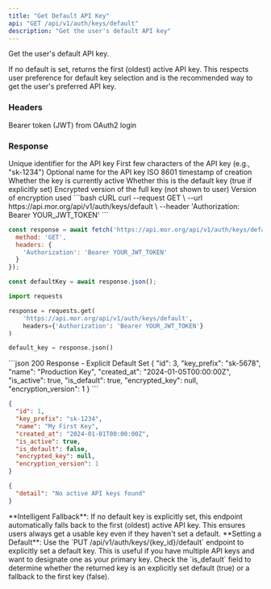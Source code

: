 ```yaml
---
title: "Get Default API Key"
api: "GET /api/v1/auth/keys/default"
description: "Get the user's default API key"
---
```


Get the user's default API key.

If no default is set, returns the first (oldest) active API key. This respects user preference for default key selection and is the recommended way to get the user's preferred API key.

### Headers

<ParamField header="Authorization" type="string" required>
  Bearer token (JWT) from OAuth2 login
</ParamField>

### Response

<ResponseField name="id" type="integer">
  Unique identifier for the API key
</ResponseField>

<ResponseField name="key_prefix" type="string">
  First few characters of the API key (e.g., "sk-1234")
</ResponseField>

<ResponseField name="name" type="string">
  Optional name for the API key
</ResponseField>

<ResponseField name="created_at" type="string">
  ISO 8601 timestamp of creation
</ResponseField>

<ResponseField name="is_active" type="boolean">
  Whether the key is currently active
</ResponseField>

<ResponseField name="is_default" type="boolean">
  Whether this is the default key (true if explicitly set)
</ResponseField>

<ResponseField name="encrypted_key" type="string">
  Encrypted version of the full key (not shown to user)
</ResponseField>

<ResponseField name="encryption_version" type="integer">
  Version of encryption used
</ResponseField>

<RequestExample>
```bash cURL
curl --request GET \
  --url https://api.mor.org/api/v1/auth/keys/default \
  --header 'Authorization: Bearer YOUR_JWT_TOKEN'
```

```javascript JavaScript
const response = await fetch('https://api.mor.org/api/v1/auth/keys/default', {
  method: 'GET',
  headers: {
    'Authorization': 'Bearer YOUR_JWT_TOKEN'
  }
});

const defaultKey = await response.json();
```

```python Python
import requests

response = requests.get(
    'https://api.mor.org/api/v1/auth/keys/default',
    headers={'Authorization': 'Bearer YOUR_JWT_TOKEN'}
)

default_key = response.json()
```
</RequestExample>

<ResponseExample>
```json 200 Response - Explicit Default Set
{
  "id": 3,
  "key_prefix": "sk-5678",
  "name": "Production Key",
  "created_at": "2024-01-05T00:00:00Z",
  "is_active": true,
  "is_default": true,
  "encrypted_key": null,
  "encryption_version": 1
}
```

```json 200 Response - Fallback to First Key
{
  "id": 1,
  "key_prefix": "sk-1234",
  "name": "My First Key",
  "created_at": "2024-01-01T00:00:00Z",
  "is_active": true,
  "is_default": false,
  "encrypted_key": null,
  "encryption_version": 1
}
```

```json 404 Not Found
{
  "detail": "No active API keys found"
}
```
</ResponseExample>

<Info>
  **Intelligent Fallback**: If no default key is explicitly set, this endpoint automatically falls back to the first (oldest) active API key. This ensures users always get a usable key even if they haven't set a default.
</Info>

<Tip>
  **Setting a Default**: Use the `PUT /api/v1/auth/keys/{key_id}/default` endpoint to explicitly set a default key. This is useful if you have multiple API keys and want to designate one as your primary key.
</Tip>

<Note>
  Check the `is_default` field to determine whether the returned key is an explicitly set default (true) or a fallback to the first key (false).
</Note>

